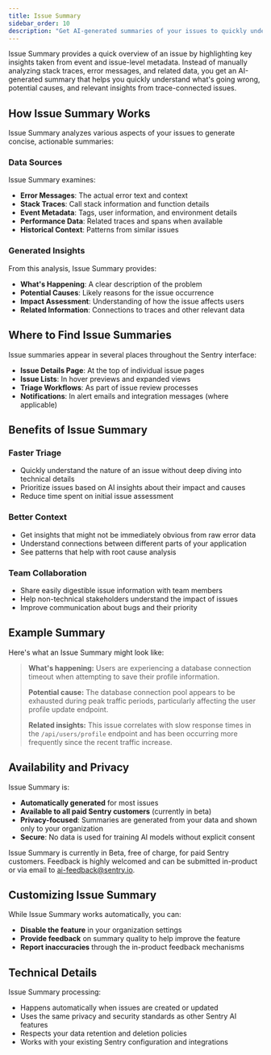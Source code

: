 ```yaml
---
title: Issue Summary
sidebar_order: 10
description: "Get AI-generated summaries of your issues to quickly understand what's happening."
---
```


Issue Summary provides a quick overview of an issue by highlighting key insights taken from event and issue-level metadata. Instead of manually analyzing stack traces, error messages, and related data, you get an AI-generated summary that helps you quickly understand what's going wrong, potential causes, and relevant insights from trace-connected issues.

## How Issue Summary Works

Issue Summary analyzes various aspects of your issues to generate concise, actionable summaries:

### Data Sources

Issue Summary examines:
- **Error Messages**: The actual error text and context
- **Stack Traces**: Call stack information and function details
- **Event Metadata**: Tags, user information, and environment details
- **Performance Data**: Related traces and spans when available
- **Historical Context**: Patterns from similar issues

### Generated Insights

From this analysis, Issue Summary provides:
- **What's Happening**: A clear description of the problem
- **Potential Causes**: Likely reasons for the issue occurrence
- **Impact Assessment**: Understanding of how the issue affects users
- **Related Information**: Connections to traces and other relevant data

## Where to Find Issue Summaries

Issue summaries appear in several places throughout the Sentry interface:

- **Issue Details Page**: At the top of individual issue pages
- **Issue Lists**: In hover previews and expanded views
- **Triage Workflows**: As part of issue review processes
- **Notifications**: In alert emails and integration messages (where applicable)

## Benefits of Issue Summary

### Faster Triage

- Quickly understand the nature of an issue without deep diving into technical details
- Prioritize issues based on AI insights about their impact and causes
- Reduce time spent on initial issue assessment

### Better Context

- Get insights that might not be immediately obvious from raw error data
- Understand connections between different parts of your application
- See patterns that help with root cause analysis

### Team Collaboration

- Share easily digestible issue information with team members
- Help non-technical stakeholders understand the impact of issues
- Improve communication about bugs and their priority

## Example Summary

Here's what an Issue Summary might look like:

> **What's happening:** Users are experiencing a database connection timeout when attempting to save their profile information.
>
> **Potential cause:** The database connection pool appears to be exhausted during peak traffic periods, particularly affecting the user profile update endpoint.
>
> **Related insights:** This issue correlates with slow response times in the `/api/users/profile` endpoint and has been occurring more frequently since the recent traffic increase.

## Availability and Privacy

Issue Summary is:
- **Automatically generated** for most issues
- **Available to all paid Sentry customers** (currently in beta)
- **Privacy-focused**: Summaries are generated from your data and shown only to your organization
- **Secure**: No data is used for training AI models without explicit consent

<Alert>

Issue Summary is currently in Beta, free of charge, for paid Sentry customers. Feedback is highly welcomed and can be submitted in-product or via email to [ai-feedback@sentry.io](mailto:ai-feedback@sentry.io).

</Alert>

## Customizing Issue Summary

While Issue Summary works automatically, you can:
- **Disable the feature** in your organization settings
- **Provide feedback** on summary quality to help improve the feature
- **Report inaccuracies** through the in-product feedback mechanisms

## Technical Details

Issue Summary processing:
- Happens automatically when issues are created or updated
- Uses the same privacy and security standards as other Sentry AI features
- Respects your data retention and deletion policies
- Works with your existing Sentry configuration and integrations